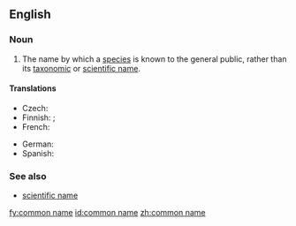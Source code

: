 ==English==

===Noun===
{{wikipedia}}
{{en-noun|sg=[[common]] [[name]]}}

# The name by which a [[species]] is known to the general public, rather than its [[taxonomic]] or [[scientific name]].

====Translations====
{{trans-top|a name by which a species is known to the general public}}
* Czech: {{t-|cs|obecné jméno}}
* Finnish: {{t|fi|yleiskielinen}} {{t|fi|nimi}}; {{t|fi|kansanomainen}} {{t|fi|nimi}}
* French: {{t|fr|nom vernaculaire}}
{{trans-mid}}
* German: {{t|de|Trivialname|m}}
* Spanish: {{t|es|nombre común|m}}
{{trans-bottom}}

===See also===
* [[scientific name]]

[[fy:common name]]
[[id:common name]]
[[zh:common name]]